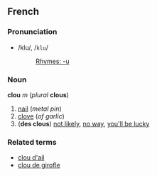 ==French==
===Pronunciation===
*/klu/, /<tt>klu</tt>/
*:[[Rhymes:French:-u|Rhymes: -u]]

===Noun===
'''clou''' ''m'' (''plural'' '''clous''')

#[[nail]] (''metal pin'')
#[[clove]] (''of garlic'')
#('''des clous''') [[not likely]], [[no way]], [[you'll be lucky]]

===Related terms===
*[[clou d'ail]]
*[[clou de girofle]]